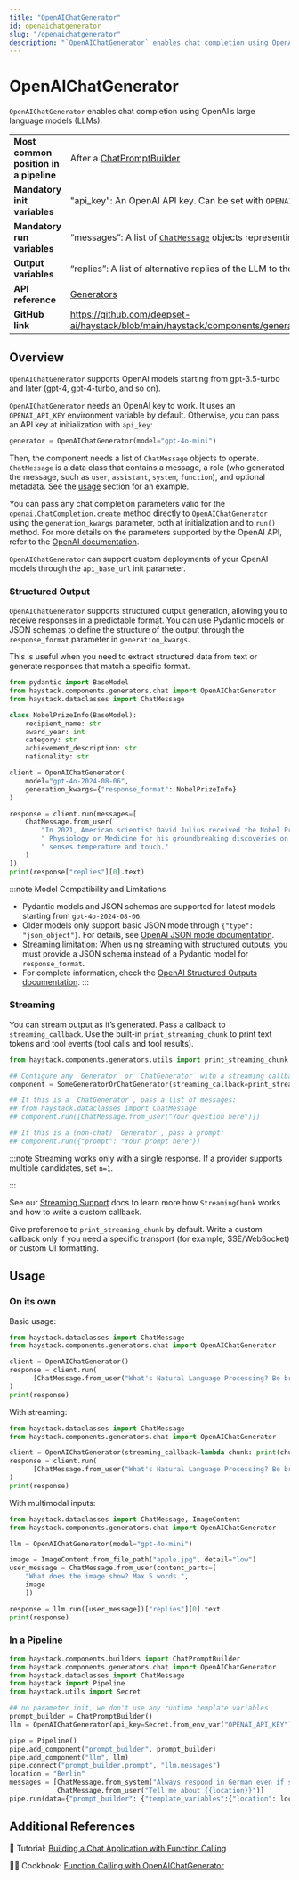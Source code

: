 ```yaml
---
title: "OpenAIChatGenerator"
id: openaichatgenerator
slug: "/openaichatgenerator"
description: "`OpenAIChatGenerator` enables chat completion using OpenAI’s large language models (LLMs)."
---
```


# OpenAIChatGenerator

`OpenAIChatGenerator` enables chat completion using OpenAI’s large language models (LLMs).

|                                        |                                                                                                      |
| :------------------------------------- | :--------------------------------------------------------------------------------------------------- |
| **Most common position in a pipeline** | After a [ChatPromptBuilder](../builders/chatpromptbuilder.mdx)                                                 |
| **Mandatory init variables**           | "api_key": An OpenAI API key. Can be set with `OPENAI_API_KEY` env var.                              |
| **Mandatory run variables**            | “messages”: A list of [`ChatMessage`](../../concepts/data-classes/chatmessage.mdx)  objects representing the chat |
| **Output variables**                   | “replies”: A list of alternative replies of the LLM to the input chat                                |
| **API reference**                      | [Generators](/reference/generators-api)                                                                     |
| **GitHub link**                        | https://github.com/deepset-ai/haystack/blob/main/haystack/components/generators/chat/openai.py     |

## Overview

`OpenAIChatGenerator` supports OpenAI models starting from gpt-3.5-turbo and later (gpt-4, gpt-4-turbo, and so on).

`OpenAIChatGenerator` needs an OpenAI key to work. It uses an ` OPENAI_API_KEY` environment variable by default. Otherwise, you can pass an API key at initialization with `api_key`:

```python
generator = OpenAIChatGenerator(model="gpt-4o-mini")
```

Then, the component needs a list of `ChatMessage` objects to operate. `ChatMessage` is a data class that contains a message, a role (who generated the message, such as `user`, `assistant`, `system`, `function`), and optional metadata. See the [usage](#usage) section for an example.

You can pass any chat completion parameters valid for the `openai.ChatCompletion.create` method directly to `OpenAIChatGenerator` using the `generation_kwargs` parameter, both at initialization and to `run()` method. For more details on the parameters supported by the OpenAI API, refer to the [OpenAI documentation](https://platform.openai.com/docs/api-reference/chat).

`OpenAIChatGenerator` can support custom deployments of your OpenAI models through the `api_base_url` init parameter.

### Structured Output

`OpenAIChatGenerator` supports structured output generation, allowing you to receive responses in a predictable format. You can use Pydantic models or JSON schemas to define the structure of the output through the `response_format` parameter in `generation_kwargs`.

This is useful when you need to extract structured data from text or generate responses that match a specific format.

```python
from pydantic import BaseModel
from haystack.components.generators.chat import OpenAIChatGenerator
from haystack.dataclasses import ChatMessage

class NobelPrizeInfo(BaseModel):
    recipient_name: str
    award_year: int
    category: str
    achievement_description: str
    nationality: str

client = OpenAIChatGenerator(
    model="gpt-4o-2024-08-06",
    generation_kwargs={"response_format": NobelPrizeInfo}
)

response = client.run(messages=[
    ChatMessage.from_user(
        "In 2021, American scientist David Julius received the Nobel Prize in"
        " Physiology or Medicine for his groundbreaking discoveries on how the human body"
        " senses temperature and touch."
    )
])
print(response["replies"][0].text)

```

:::note Model Compatibility and Limitations

- Pydantic models and JSON schemas are supported for latest models starting from `gpt-4o-2024-08-06`.
- Older models only support basic JSON mode through `{"type": "json_object"}`. For details, see [OpenAI JSON mode documentation](https://platform.openai.com/docs/guides/structured-outputs#json-mode).
- Streaming limitation: When using streaming with structured outputs, you must provide a JSON schema instead of a Pydantic model for `response_format`.
- For complete information, check the [OpenAI Structured Outputs documentation](https://platform.openai.com/docs/guides/structured-outputs).
:::

### Streaming

You can stream output as it’s generated. Pass a callback to `streaming_callback`. Use the built-in `print_streaming_chunk` to print text tokens and tool events (tool calls and tool results).

```python
from haystack.components.generators.utils import print_streaming_chunk

## Configure any `Generator` or `ChatGenerator` with a streaming callback
component = SomeGeneratorOrChatGenerator(streaming_callback=print_streaming_chunk)

## If this is a `ChatGenerator`, pass a list of messages:
## from haystack.dataclasses import ChatMessage
## component.run([ChatMessage.from_user("Your question here")])

## If this is a (non-chat) `Generator`, pass a prompt:
## component.run({"prompt": "Your prompt here"})
```

:::note
Streaming works only with a single response. If a provider supports multiple candidates, set `n=1`.

:::

See our [Streaming Support](guides-to-generators/choosing-the-right-generator.mdx#streaming-support) docs to learn more how `StreamingChunk` works and how to write a custom callback.

Give preference to `print_streaming_chunk` by default. Write a custom callback only if you need a specific transport (for example, SSE/WebSocket) or custom UI formatting.

## Usage

### On its own

Basic usage:

```python
from haystack.dataclasses import ChatMessage
from haystack.components.generators.chat import OpenAIChatGenerator

client = OpenAIChatGenerator()
response = client.run(
	  [ChatMessage.from_user("What's Natural Language Processing? Be brief.")]
)
print(response)

```

With streaming:

```python
from haystack.dataclasses import ChatMessage
from haystack.components.generators.chat import OpenAIChatGenerator

client = OpenAIChatGenerator(streaming_callback=lambda chunk: print(chunk.content, end="", flush=True))
response = client.run(
	  [ChatMessage.from_user("What's Natural Language Processing? Be brief.")]
)
print(response)

```

With multimodal inputs:

```python
from haystack.dataclasses import ChatMessage, ImageContent
from haystack.components.generators.chat import OpenAIChatGenerator

llm = OpenAIChatGenerator(model="gpt-4o-mini")

image = ImageContent.from_file_path("apple.jpg", detail="low")
user_message = ChatMessage.from_user(content_parts=[
	"What does the image show? Max 5 words.",
	image
	])

response = llm.run([user_message])["replies"][0].text
print(response)

```

### In a Pipeline

```python
from haystack.components.builders import ChatPromptBuilder
from haystack.components.generators.chat import OpenAIChatGenerator
from haystack.dataclasses import ChatMessage
from haystack import Pipeline
from haystack.utils import Secret

## no parameter init, we don't use any runtime template variables
prompt_builder = ChatPromptBuilder()
llm = OpenAIChatGenerator(api_key=Secret.from_env_var("OPENAI_API_KEY"), model="gpt-4o-mini")

pipe = Pipeline()
pipe.add_component("prompt_builder", prompt_builder)
pipe.add_component("llm", llm)
pipe.connect("prompt_builder.prompt", "llm.messages")
location = "Berlin"
messages = [ChatMessage.from_system("Always respond in German even if some input data is in other languages."),
            ChatMessage.from_user("Tell me about {{location}}")]
pipe.run(data={"prompt_builder": {"template_variables":{"location": location}, "template": messages}})

```

## Additional References

:notebook: Tutorial: [Building a Chat Application with Function Calling](https://haystack.deepset.ai/tutorials/40_building_chat_application_with_function_calling)

:cook: Cookbook: [Function Calling with OpenAIChatGenerator](https://haystack.deepset.ai/cookbook/function_calling_with_openaichatgenerator)
